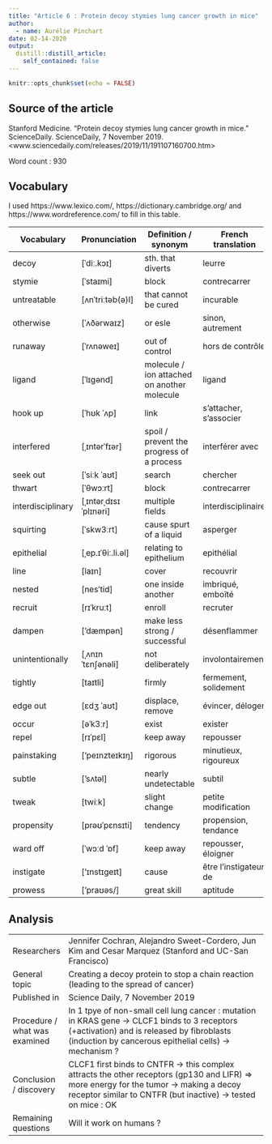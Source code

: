 ```yaml
---
title: "Article 6 : Protein decoy stymies lung cancer growth in mice"
author:
  - name: Aurélie Pinchart
date: 02-14-2020
output:
  distill::distill_article:
    self_contained: false
---
```


```r
knitr::opts_chunk$set(echo = FALSE)
```

## Source of the article

Stanford Medicine. "Protein decoy stymies lung cancer growth in mice." ScienceDaily. ScienceDaily, 7 November 2019. <www.sciencedaily.com/releases/2019/11/191107160700.htm>

Word count : 930

## Vocabulary

I used https://www.lexico.com/, https://dictionary.cambridge.org/ and https://www.wordreference.com/ to fill in this table.

| Vocabulary        | Pronunciation         | Definition / synonym                         | French translation     |
| ----------------- | --------------------- | -------------------------------------------- | ---------------------- |
| decoy             | [ˈdiː.kɔɪ]            | sth. that diverts                            | leurre                 |
| stymie            | [ˈstaɪmi]             | block                                        | contrecarrer           |
| untreatable       | [ʌnˈtriːtəb(ə)l]      | that cannot be cured                         | incurable              |
| otherwise         | [ˈʌðərwaɪz]           | or esle                                      | sinon, autrement       |
| runaway           | [ˈrʌnəweɪ]            | out of control                               | hors de contrôle       |
| ligand            | [ˈlɪɡənd]             | molecule / ion attached on another molecule  | ligand                 |
| hook up           | [ˈhʊk ˈʌp]            | link                                         | s'attacher, s'associer |
| interfered        | [ˌɪntərˈfɪər]         | spoil / prevent the progress of a process    | interférer avec        |
| seek out          | [ˈsiːk ˈaʊt]          | search                                       | chercher               |
| thwart            | [ˈθwɔːrt]             | block                                        | contrecarrer           |
| interdisciplinary | [ˌɪntərˌdɪsɪˈplɪnəri] | multiple fields                              | interdisciplinaire     |
| squirting         | [ˈskw3ːrt]            | cause spurt of a liquid                      | asperger               |
| epithelial        | [ˌep.ɪˈθiː.li.əl]     | relating to epithelium                       | epithélial             |
| line              | [laɪn]                | cover                                        | recouvrir              |
| nested            | [nes′tid]             | one inside another                           | imbriqué, emboîté      |
| recruit           | [rɪˈkruːt]            | enroll                                       | recruter               |
| dampen            | ['dæmpən]             | make less strong / successful                | désenflammer           |
| unintentionally   | [ˌʌnɪnˈtɛnʃənəli]     | not deliberately                             | involontairement       |
| tightly           | [taɪtli]              | firmly                                       | fermement, solidement  |
| edge out          | [ɛdʒ ˈaʊt]            | displace, remove                             | évincer, déloger       |
| occur             | [əˈk3ːr]              | exist                                        | exister                |
| repel             | [rɪˈpɛl]              | keep away                                    | repousser              |
| painstaking       | ['peɪnzteɪkɪŋ]        | rigorous                                     | minutieux, rigoureux   |
| subtle            | ['sʌtəl]              | nearly undetectable                          | subtil                 |
| tweak             | [twiːk]               | slight change                                | petite modification    |
| propensity        | [prəʊˈpɛnsɪti]        | tendency                                     | propension, tendance   |
| ward off          | [ˈwɔːd ˈɒf]           | keep away                                    | repousser, éloigner    |
| instigate         | ['ɪnstɪgeɪt]          | cause                                        | être l'instigateur de  |
| prowess           | ['praʊəs/]            | great skill                                  | aptitude               |


## Analysis

|                               |                                                                                                                                                                                                         |
| ----------------------------- | ------------------------------------------------------------------------------------------------------------------------------------------------------------------------------------------------------- |
| Researchers                   | Jennifer Cochran, Alejandro Sweet-Cordero, Jun Kim and Cesar Marquez (Stanford and UC-San Francisco)                                                                                                    |
| General topic                 | Creating a decoy protein to stop a chain reaction (leading to the spread of cancer)                                                                                                                     |
| Published in                  | Science Daily, 7 November 2019                                                                                                                                                                          |
| Procedure / what was examined | In 1 tpye of non-small cell lung cancer : mutation in KRAS gene -> CLCF1 binds to 3 receptors (+activation) and is released by fibroblasts (induction by cancerous epithelial cells) -> mechanism ?     |
| Conclusion / discovery        | CLCF1 first binds to CNTFR -> this complex attracts the other receptors (gp130 and LIFR) => more energy for the tumor -> making a decoy receptor similar to CNTFR (but inactive) -> tested on mice : OK |
| Remaining questions           | Will it work on humans ?                                                                                                                                                                                |

